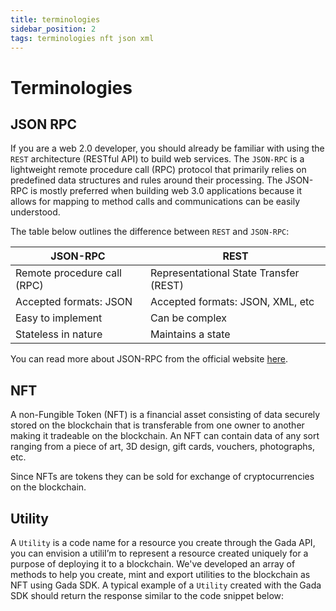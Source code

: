 ```yaml
---
title: terminologies
sidebar_position: 2
tags: terminologies nft json xml
---
```


# Terminologies

## JSON RPC
If you are a web 2.0 developer, you should already be familiar with using the `REST` architecture (RESTful API) to build web services. The `JSON-RPC` is a lightweight remote procedure call (RPC) protocol that primarily relies on predefined data structures and rules around their processing. The JSON-RPC is mostly preferred when building web 3.0 applications because it allows for mapping to method calls and communications can be easily understood.

The table below outlines the difference between `REST` and `JSON-RPC`:

| JSON-RPC                        |  REST                                  |
|---------------------------------|----------------------------------------|
| Remote procedure call (RPC)     | Representational State Transfer (REST) |
| Accepted formats: JSON          | Accepted formats: JSON, XML, etc       |
| Easy to implement               | Can be complex                         |
| Stateless in nature             | Maintains a state                      |

You can read more about JSON-RPC from the official website [here](https://www.jsonrpc.org/specification).
## NFT
A non-Fungible Token (NFT) is a financial asset consisting of data securely stored on the blockchain that is transferable from one owner to another making it tradeable on the blockchain. An NFT can contain data of any sort ranging from a piece of art, 3D design, gift cards, vouchers, photographs, etc.

Since NFTs are tokens they can be sold for exchange of cryptocurrencies on the blockchain.

## Utility
A `Utility` is a code name for a resource you create through the Gada API, you can envision a utiliI’m to represent a resource created uniquely for a purpose of deploying it to a blockchain. We've developed an array of methods to help you create, mint and export utilities to the blockchain as NFT using Gada SDK. A typical example of a `Utility` created with the Gada SDK should return the response similar to the code snippet below:




<!-- export const Highlight = ({children, color}) => (
  <span
    style={{
      backgroundColor: color,
      borderRadius: '20px',
      color: '#fff',
      padding: '10px',
      cursor: 'pointer',
    }}
    onClick={() => {
      alert(`You clicked the color ${color} with label ${children}`);
    }}>
    {children}
  </span>
);

<Highlight color="#25c2a0">Docusaurus green</Highlight> -->
